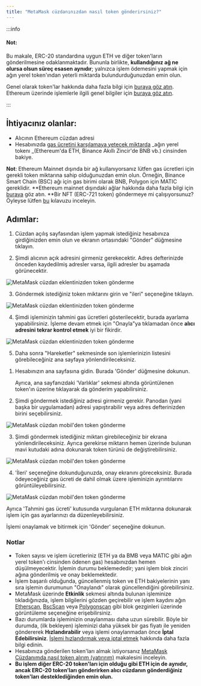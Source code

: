 ```yaml
---
title: "MetaMask cüzdanınızdan nasıl token gönderirsiniz?"
---
```



:::info

#### Not:

Bu makale, ERC-20 standardına uygun ETH ve diğer token'ların gönderilmesine odaklanmaktadır. Bununla birlikte, **kullandığınız ağ ne olursa olsun süreç esasen aynıdır**; yalnızca işlem ödemesini yapmak için ağın yerel token'ından yeterli miktarda bulundurduğunuzdan emin olun.

Genel olarak token'lar hakkında daha fazla bilgi için [buraya göz atın](/managing-my-tokens/user-guide-tokens). Ethereum üzerinde işlemlerle ilgili genel bilgiler için [buraya göz atın](/transactions-and-gas/transactions/user-guide-transactions-and-failed-transactions).

:::

## İhtiyacınız olanlar:

- Alıcının Ethereum cüzdan adresi
- Hesabınızda [gas ücretini karşılamaya yetecek miktarda](/transactions-and-gas/gas-fees/user-guide-gas) _ağın yerel tokenı _(Ethereum'da ETH, Binance Akıllı Zincir'de BNB vb.) cinsinden bakiye.

**Not**: Ethereum Mainnet dışında bir ağ kullanıyorsanız lütfen gas ücretleri için gerekli token miktarına sahip olduğunuzdan emin olun. Örneğin, Binance Smart Chain (BSC) ağı için gas birimi olarak BNB, Polygon için MATIC gereklidir. **Ethereum mainnet dışındaki ağlar hakkında daha fazla bilgi için [buraya](/networks-and-sidechains/managing-networks/user-guide-custom-networks-and-sidechains) göz atın. **Bir NFT (ERC-721 token) göndermeye mi çalışıyorsunuz? Öyleyse lütfen [bu](/nfts/how-do-i-send-receive-or-cash-out-an-nft) kılavuzu inceleyin.

## Adımlar:

<Tabs>

<TabItem value="Uzantı" label="Uzantı">

1. Cüzdan açılış sayfasından işlem yapmak istediğiniz hesabınıza girdiğinizden emin olun ve ekranın ortasındaki "Gönder" düğmesine tıklayın.

2. Şimdi alıcının açık adresini girmeniz gerekecektir. Adres defterinizde önceden kaydedilmiş adresler varsa, ilgili adresler bu aşamada görünecektir.

<div class="center-container">
  <div class="img-medium">
    <img
      src={
        require("../../../../../../img/i18n/legacy/Send_tokens_from_your_MetaMask_wallet_extension_1.gif")
          .default
      }
      alt="MetaMask cüzdan eklentinizden token gönderme"
    />
  </div>
</div>

3. Göndermek istediğiniz token miktarını girin ve "ileri" seçeneğine tıklayın.

<div class="center-container">
  <div class="img-medium">
    <img
      src={
        require("../../../../../../img/i18n/legacy/Send_tokens_from_your_MetaMask_wallet_extension_2.gif")
          .default
      }
      alt="MetaMask cüzdan eklentinizden token gönderme"
    />
  </div>
</div>

4. Şimdi işleminizin tahmini gas ücretleri gösterilecektir, burada ayarlama yapabilirsiniz. İşleme devam etmek için "Onayla"ya tıklamadan önce **alıcı adresini tekrar kontrol etmek** iyi bir fikirdir.

<div class="center-container">
  <div class="img-medium">
    <img
      src={
        require("../../../../../../img/i18n/legacy/Send_tokens_from_your_MetaMask_wallet_extension_3.gif")
          .default
      }
      alt="MetaMask cüzdan eklentinizden token gönderme"
    />
  </div>
</div>

5. Daha sonra "Hareketler" sekmesinde son işlemlerinizin listesini görebileceğiniz ana sayfaya yönlendirileceksiniz.

</TabItem>

<TabItem value="Mobil" label="Mobil">

1. Hesabınızın ana sayfasına gidin. Burada 'Gönder' düğmesine dokunun.

   Ayrıca, ana sayfanızdaki 'Varlıklar' sekmesi altında görüntülenen token'ın üzerine tıklayarak da gönderim yapabilirsiniz.

2. Şimdi göndermek istediğiniz adresi girmeniz gerekir. Panodan (yani başka bir uygulamadan) adresi yapıştırabilir veya adres defterinizden birini seçebilirsiniz.

<div class="center-container">
  <div class="img-medium">
    <img
      src={
        require("../../../../../../img/i18n/legacy/Send_tokens_from_your_MetaMask_wallet_mobile_1.gif")
          .default
      }
      alt="MetaMask cüzdan mobil'den token gönderme"
    />
  </div>
</div>

3. Şimdi göndermek istediğiniz miktarı girebileceğiniz bir ekrana yönlendirileceksiniz. Ayrıca gerekirse miktarın hemen üzerinde bulunan mavi kutudaki adına dokunarak token türünü de değiştirebilirsiniz.

<div class="center-container">
  <div class="img-medium">
    <img
      src={
        require("../../../../../../img/i18n/legacy/Send_tokens_from_your_MetaMask_wallet_mobile_2.png")
          .default
      }
      alt="MetaMask cüzdan mobil'den token gönderme"
    />
  </div>
</div>

4. 'İleri' seçeneğine dokunduğunuzda, onay ekranını göreceksiniz. Burada ödeyeceğiniz gas ücreti de dahil olmak üzere işleminizin ayrıntılarını görüntüleyebilirsiniz.

<div class="center-container">
  <div class="img-medium">
    <img
      src={
        require("../../../../../../img/i18n/legacy/Send_tokens_from_your_MetaMask_wallet_mobile_3.png")
          .default
      }
      alt="MetaMask cüzdan mobil'den token gönderme"
    />
  </div>
</div>

Ayrıca 'Tahmini gas ücreti' kutusunda vurgulanan ETH miktarına dokunarak işlem için gas ayarlarınızı da düzenleyebilirsiniz.

İşlemi onaylamak ve bitirmek için 'Gönder' seçeneğine dokunun.

</TabItem>

</Tabs>

### Notlar

- Token sayısı ve işlem ücretleriniz (ETH ya da BMB veya MATIC gibi ağın yerel token'ı cinsinden ödenen gas) hesabınızdan hemen düşülmeyecektir. İşlemin durumu beklemededir; yani işlem blok zinciri ağına gönderilmiş ve onay beklemektedir.
- İşlem başarılı olduğunda, güncellenmiş token ve ETH bakiyelerinin yanı sıra işlemin durumunun "Onaylandı" olarak güncellendiğini görebilirsiniz.
- MetaMask üzerinde **Etkinlik** sekmesi altında bulunan işleminize tıkladığınızda, işlem bilgilerini gözden geçirebilir ve işlem kaydını ağın [Etherscan](https://etherscan.io/), [BscScan](https://bscscan.com/) veya [Polygonscan](https://polygonscan.com/) gibi blok gezginleri üzerinde görüntüleme seçeneğine erişebilirsiniz.
- Bazı durumlarda işleminizin onaylanması daha uzun sürebilir. Böyle bir durumda, (ilk bekleyen) işleminizi daha yüksek bir gas fiyatı ile yeniden göndererek **Hızlandırabilir** veya işlemi onaylanmadan önce **İptal Edebilirsiniz**. [İşlemi hızlandırmak veya iptal etmek](/transactions-and-gas/transactions/how-to-speed-up-or-cancel-a-pending-transaction) hakkında daha fazla bilgi edinin.
- Hesabınıza gönderilen token'ları almak istiyorsanız [MetaMask Cüzdanımda nasıl token alırım (yatırırım)](/getting-started/direct-deposit-receive-tokens-to-your-metamask-wallet) makalesini inceleyin.
- **Bu işlem diğer ERC-20 token'ları için olduğu gibi ETH için de aynıdır, ancak ERC-20 token'ları gönderirken alıcı cüzdanın gönderdiğiniz token'ları desteklediğinden emin olun.**
